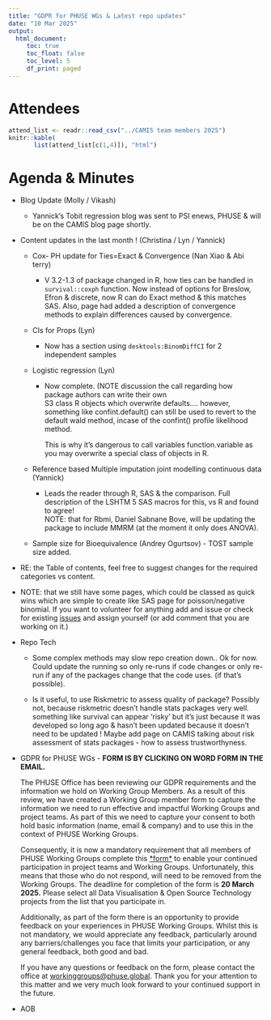 ```yaml
---
title: "GDPR for PHUSE WGs & Latest repo updates"
date: "10 Mar 2025"
output:
  html_document: 
     toc: true
     toc_float: false
     toc_level: 5
     df_print: paged
---
```


# Attendees

```r
attend_list <- readr::read_csv("../CAMIS team members 2025")
knitr::kable(
       list(attend_list[c(1,4)]), "html")
```

# Agenda & Minutes

-   Blog Update (Molly / Vikash)

    -   Yannick's Tobit regression blog was sent to PSI enews, PHUSE & will be on the CAMIS blog page shortly.

-   Content updates in the last month ! (Christina / Lyn / Yannick)

    -   Cox- PH update for Ties=Exact & Convergence (Nan Xiao & Abi terry)

        -   V 3.2-1.3 of package changed in R, how ties can be handled in `survival::coxph` function. Now instead of options for Breslow, Efron & discrete, now R can do Exact method & this matches SAS. Also, page had added a description of convergence methods to explain differences caused by convergence.

    -   CIs for Props (Lyn)

        -   Now has a section using `desktools:BinomDiffCI` for 2 independent samples

    -   Logistic regression (Lyn)

        -   Now complete. (NOTE discussion the call regarding how package authors can write their own\
            S3 class R objects which overwrite defaults.... however, something like confint.default() can still be used to revert to the default wald method, incase of the confint() profile likelihood method.

            This is why it's dangerous to call variables function.variable as you may overwrite a special class of objects in R.

    -   Reference based Multiple imputation joint modelling continuous data (Yannick)

        -   Leads the reader through R, SAS & the comparison. Full description of the LSHTM 5 SAS macros for this, vs R and found to agree!\
            NOTE: that for Rbmi, Daniel Sabnane Bove, will be updating the package to include MMRM (at the moment it only does ANOVA).

    -   Sample size for Bioequivalence (Andrey Ogurtsov) - TOST sample size added.

-   RE: the Table of contents, feel free to suggest changes for the required categories vs content.

-   NOTE: that we still have some pages, which could be classed as quick wins which are simple to create like SAS page for poisson/negative binomial. If you want to volunteer for anything add and issue or check for existing [issues](https://github.com/PSIAIMS/CAMIS/issues) and assign yourself (or add comment that you are working on it.)

-   Repo Tech

    -   Some complex methods may slow repo creation down.. Ok for now.\
        Could update the running so only re-runs if code changes or only re-run if any of the packages change that the code uses. (if that's possible).

    -   Is it useful, to use Riskmetric to assess quality of package? Possibly not, because riskmetric doesn't handle stats packages very well. something like survival can appear 'risky' but it's just because it was developed so long ago & hasn't been updated because it doesn't need to be updated ! Maybe add page on CAMIS talking about risk assessment of stats packages - how to assess trustworthyness.

-   GDPR for PHUSE WGs - **FORM IS BY CLICKING ON WORD FORM IN THE EMAIL.**

    The PHUSE Office has been reviewing our GDPR requirements and the information we hold on Working Group Members. As a result of this review, we have created a Working Group member form to capture the information we need to run effective and impactful Working Groups and project teams. As part of this we need to capture your consent to both hold basic information (name, email & company) and to use this in the context of PHUSE Working Groups.

    Consequently, it is now a mandatory requirement that all members of PHUSE Working Groups complete this [\*form\*](https://forms.office.com/Pages/ResponsePage.aspx?id=xeEJLj1cykuXxFc6VpX1UKYKFE6i0SdEjGxMC4fPoj9UOUVUWkRQN1JXRE9BVU5UVTZIUUFHTEszMS4u) to enable your continued participation in project teams and Working Groups. Unfortunately, this means that those who do not respond, will need to be removed from the Working Groups. The deadline for completion of the form is **20 March 2025.** Please select all Data Visualisation & Open Source Technology projects from the list that you participate in.

    Additionally, as part of the form there is an opportunity to provide feedback on your experiences in PHUSE Working Groups. Whilst this is not mandatory, we would appreciate any feedback, particularly around any barriers/challenges you face that limits your participation, or any general feedback, both good and bad.

    If you have any questions or feedback on the form, please contact the office at [workinggroups\@phuse.global](mailto:workinggroups@phuse.global "mailto:workinggroups@phuse.global"). Thank you for your attention to this matter and we very much look forward to your continued support in the future.

-   AOB
